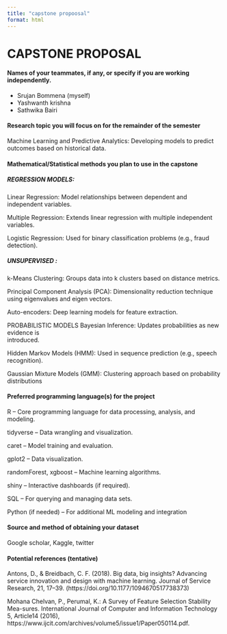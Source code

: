 ```yaml
---
title: "capstone propoosal"
format: html
---
```


# CAPSTONE PROPOSAL

#### Names of your teammates, if any, or specify if you are working independently.

-   Srujan Bommena (myself)
-   Yashwanth krishna
-   Sathwika Bairi 

#### Research topic you will focus on for the remainder of the semester

Machine Learning and Predictive Analytics: Developing models to predict outcomes based on historical data.

#### Mathematical/Statistical methods you plan to use in the capstone

##### REGRESSION MODELS:

Linear Regression: Model relationships between dependent and independent variables.

Multiple Regression: Extends linear regression with multiple independent variables.

Logistic Regression: Used for binary classification problems (e.g., fraud detection).

##### UNSUPERVISED :

k-Means Clustering: Groups data into k clusters based on distance metrics.

Principal Component Analysis (PCA): Dimensionality reduction technique using eigenvalues and eigen vectors.

Auto-encoders: Deep learning models for feature extraction.

PROBABILISTIC MODELS Bayesian Inference: Updates probabilities as new evidence is\
introduced.

Hidden Markov Models (HMM): Used in sequence prediction (e.g., speech recognition).

Gaussian Mixture Models (GMM): Clustering approach based on probability distributions

#### Preferred programming language(s) for the project

R – Core programming language for data processing, analysis, and modeling.

tidyverse – Data wrangling and visualization.

caret – Model training and evaluation.

gplot2 – Data visualization.

randomForest, xgboost – Machine learning algorithms.

shiny – Interactive dashboards (if required).

SQL – For querying and managing data sets.

Python (if needed) – For additional ML modeling and integration

#### Source and method of obtaining your dataset

Google scholar, Kaggle, twitter

#### Potential references (tentative)

Antons, D., & Breidbach, C. F. (2018). Big data, big insights? Advancing service innovation and design with machine learning. Journal of Service Research, 21, 17–39. (https://doi.org/10.1177/1094670517738373)

Mohana Chelvan, P., Perumal, K.: A Survey of Feature Selection Stability Mea-sures. International Journal of Computer and Information Technology 5, Article14 (2016), https://www.ijcit.com/archives/volume5/issue1/Paper050114.pdf.
